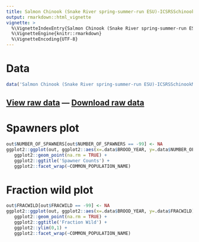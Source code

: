 ```yaml
---
title: Salmon Chinook (Snake River spring-summer-run ESU)-ICSRSSchinookModel
output: rmarkdown::html_vignette
vignette: >
  %\VignetteIndexEntry{Salmon Chinook (Snake River spring-summer-run ESU)-ICSRSSchinookModel}
  %\VignetteEngine{knitr::rmarkdown}
  %\VignetteEncoding{UTF-8}
---
```


# Data

```r
data('Salmon Chinook (Snake River spring-summer-run ESU)-ICSRSSchinookModel', package='VRData')
```

## [View raw data](../data/Salmon Chinook (Snake River spring-summer-run ESU)-ICSRSSchinookModel.html) &#8212; [Download raw data](../data/Salmon Chinook (Snake River spring-summer-run ESU)-ICSRSSchinookModel.csv)

# Spawners plot

```r
out$NUMBER_OF_SPAWNERS[out$NUMBER_OF_SPAWNERS == -99] <- NA
ggplot2::ggplot(out, ggplot2::aes(x=.data$BROOD_YEAR, y=.data$NUMBER_OF_SPAWNERS)) +
   ggplot2::geom_point(na.rm = TRUE) +
   ggplot2::ggtitle('Spawner Counts') +
   ggplot2::facet_wrap(~COMMON_POPULATION_NAME)
```

# Fraction wild plot

```r
out$FRACWILD[out$FRACWILD == -99] <- NA
ggplot2::ggplot(out, ggplot2::aes(x=.data$BROOD_YEAR, y=.data$FRACWILD)) +
   ggplot2::geom_point(na.rm = TRUE) +
   ggplot2::ggtitle('Fraction Wild') +
   ggplot2::ylim(0,1) +
   ggplot2::facet_wrap(~COMMON_POPULATION_NAME)
```

